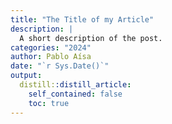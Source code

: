 ```yaml
---
title: "The Title of my Article"
description: |
  A short description of the post.
categories: "2024"
author: Pablo Aísa
date: "`r Sys.Date()`"
output:
  distill::distill_article:
    self_contained: false
    toc: true 
---
```




